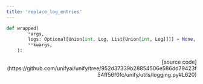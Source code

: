 ```yaml
---
title: 'replace_log_entries'
---
```


```python
def wrapped(
        *args,
        logs: Optional[Union[int, Log, List[Union[int, Log]]]] = None,
        **kwargs,
    ):
```

<p align="right">[source code](https://github.com/unifyai/unify/tree/952d37339b28854506e586dd79423f54ff56f0fc/unify/utils/logging.py#L620)</p>

